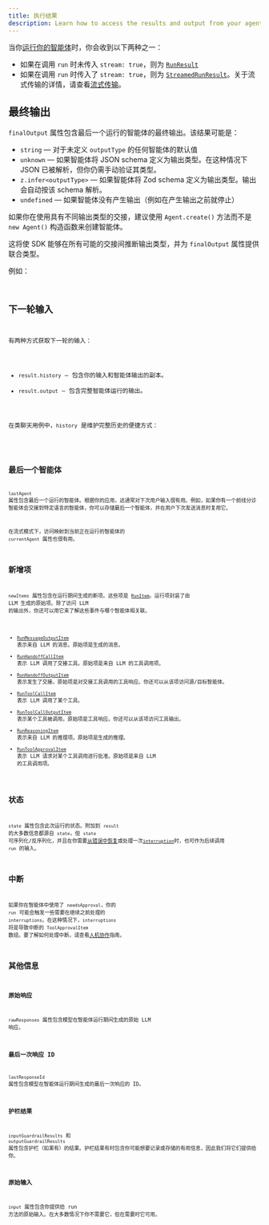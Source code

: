 ```yaml
---
title: 执行结果
description: Learn how to access the results and output from your agent run
---
```



当你[运行你的智能体](/openai-agents-js/zh/guides/running-agents)时，你会收到以下两种之一：

- 如果在调用 `run` 时未传入 `stream: true`，则为 [`RunResult`](/openai-agents-js/openai/agents/classes/runresult)
- 如果在调用 `run` 时传入了 `stream: true`，则为 [`StreamedRunResult`](/openai-agents-js/openai/agents/classes/streamedrunresult)。关于流式传输的详情，请查看[流式传输](/openai-agents-js/zh/guides/streaming)。

## 最终输出

`finalOutput` 属性包含最后一个运行的智能体的最终输出。该结果可能是：

- `string` — 对于未定义 `outputType` 的任何智能体的默认值
- `unknown` — 如果智能体将 JSON schema 定义为输出类型。在这种情况下 JSON 已被解析，但你仍需手动验证其类型。
- `z.infer<outputType>` — 如果智能体将 Zod schema 定义为输出类型。输出会自动按该 schema 解析。
- `undefined` — 如果智能体没有产生输出（例如在产生输出之前就停止）

如果你在使用具有不同输出类型的交接，建议使用 `Agent.create()` 方法而不是 `new Agent()` 构造函数来创建智能体。

这将使 SDK 能够在所有可能的交接间推断输出类型，并为 `finalOutput` 属性提供联合类型。

例如：

<Code
  lang="typescript"
  code={handoffFinalOutputTypes}
  title="交接最终输出类型"
/>

## 下一轮输入

有两种方式获取下一轮的输入：

- `result.history` — 包含你的输入和智能体输出的副本。
- `result.output` — 包含完整智能体运行的输出。

在类聊天用例中，`history` 是维护完整历史的便捷方式：

<Code lang="typescript" code={historyLoop} title="历史循环" />

## 最后一个智能体

`lastAgent` 属性包含最后一个运行的智能体。根据你的应用，这通常对下次用户输入很有用。例如，如果你有一个前线分诊智能体会交接到特定语言的智能体，你可以存储最后一个智能体，并在用户下次发送消息时复用它。

在流式模式下，访问映射到当前正在运行的智能体的 `currentAgent` 属性也很有用。

## 新增项

`newItems` 属性包含在运行期间生成的新项。这些项是 [`RunItem`](/openai-agents-js/openai/agents/type-aliases/runitem)。运行项封装了由 LLM 生成的原始项。除了访问 LLM 的输出外，你还可以用它来了解这些事件与哪个智能体相关联。

- [`RunMessageOutputItem`](/openai-agents-js/openai/agents/classes/runmessageoutputitem) 表示来自 LLM 的消息。原始项是生成的消息。
- [`RunHandoffCallItem`](/openai-agents-js/openai/agents/classes/runhandoffcallitem) 表示 LLM 调用了交接工具。原始项是来自 LLM 的工具调用项。
- [`RunHandoffOutputItem`](/openai-agents-js/openai/agents/classes/runhandoffoutputitem) 表示发生了交接。原始项是对交接工具调用的工具响应。你还可以从该项访问源/目标智能体。
- [`RunToolCallItem`](/openai-agents-js/openai/agents/classes/runtoolcallitem) 表示 LLM 调用了某个工具。
- [`RunToolCallOutputItem`](/openai-agents-js/openai/agents/classes/runtoolcalloutputitem) 表示某个工具被调用。原始项是工具响应。你还可以从该项访问工具输出。
- [`RunReasoningItem`](/openai-agents-js/openai/agents/classes/runreasoningitem) 表示来自 LLM 的推理项。原始项是生成的推理。
- [`RunToolApprovalItem`](/openai-agents-js/openai/agents/classes/runtoolapprovalitem) 表示 LLM 请求对某个工具调用进行批准。原始项是来自 LLM 的工具调用项。

## 状态

`state` 属性包含此次运行的状态。附加到 `result` 的大多数信息都源自 `state`，但 `state` 可序列化/反序列化，并且在你需要[从错误中恢复](/openai-agents-js/zh/guides/running-agents#exceptions)或处理一次[`interruption`](#interruptions)时，也可作为后续调用 `run` 的输入。

## 中断

如果你在智能体中使用了 `needsApproval`，你的 `run` 可能会触发一些需要在继续之前处理的 `interruptions`。在这种情况下，`interruptions` 将是导致中断的 `ToolApprovalItem` 数组。要了解如何处理中断，请查看[人机协作](/openai-agents-js/zh/guides/human-in-the-loop)指南。

## 其他信息

### 原始响应

`rawResponses` 属性包含模型在智能体运行期间生成的原始 LLM 响应。

### 最后一次响应 ID

`lastResponseId` 属性包含模型在智能体运行期间生成的最后一次响应的 ID。

### 护栏结果

`inputGuardrailResults` 和 `outputGuardrailResults` 属性包含护栏（如果有）的结果。护栏结果有时包含你可能想要记录或存储的有用信息，因此我们将它们提供给你。

### 原始输入

`input` 属性包含你提供给 run 方法的原始输入。在大多数情况下你不需要它，但在需要时它可用。
